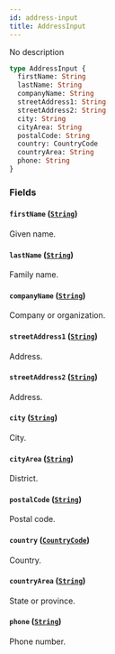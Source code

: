 ```yaml
---
id: address-input
title: AddressInput
---
```


No description

```graphql
type AddressInput {
  firstName: String
  lastName: String
  companyName: String
  streetAddress1: String
  streetAddress2: String
  city: String
  cityArea: String
  postalCode: String
  country: CountryCode
  countryArea: String
  phone: String
}
```

### Fields

#### `firstName` ([`String`](../../../developer/api-reference/scalars/string))

Given name.

#### `lastName` ([`String`](../../../developer/api-reference/scalars/string))

Family name.

#### `companyName` ([`String`](../../../developer/api-reference/scalars/string))

Company or organization.

#### `streetAddress1` ([`String`](../../../developer/api-reference/scalars/string))

Address.

#### `streetAddress2` ([`String`](../../../developer/api-reference/scalars/string))

Address.

#### `city` ([`String`](../../../developer/api-reference/scalars/string))

City.

#### `cityArea` ([`String`](../../../developer/api-reference/scalars/string))

District.

#### `postalCode` ([`String`](../../../developer/api-reference/scalars/string))

Postal code.

#### `country` ([`CountryCode`](../../../developer/api-reference/enums/country-code))

Country.

#### `countryArea` ([`String`](../../../developer/api-reference/scalars/string))

State or province.

#### `phone` ([`String`](../../../developer/api-reference/scalars/string))

Phone number.
